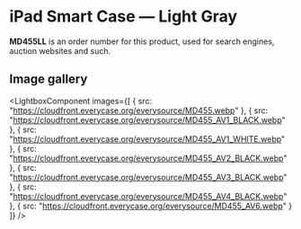 
# iPad Smart Case — Light Gray

<Callout type='info' emoji='👉🏻'>**MD455LL** is an order number for this product, used for search engines, auction websites and such.</Callout>

## Image gallery

<LightboxComponent
    images={[
      {
        src: "https://cloudfront.everycase.org/everysource/MD455.webp"
      },
      {
        src: "https://cloudfront.everycase.org/everysource/MD455_AV1_BLACK.webp"
      },
      {
        src: "https://cloudfront.everycase.org/everysource/MD455_AV1_WHITE.webp"
      },
      {
        src: "https://cloudfront.everycase.org/everysource/MD455_AV2_BLACK.webp"
      },
      {
        src: "https://cloudfront.everycase.org/everysource/MD455_AV3_BLACK.webp"
      },
      {
        src: "https://cloudfront.everycase.org/everysource/MD455_AV4_BLACK.webp"
      },
      {
        src: "https://cloudfront.everycase.org/everysource/MD455_AV6.webp"
      }
    ]}
  />
